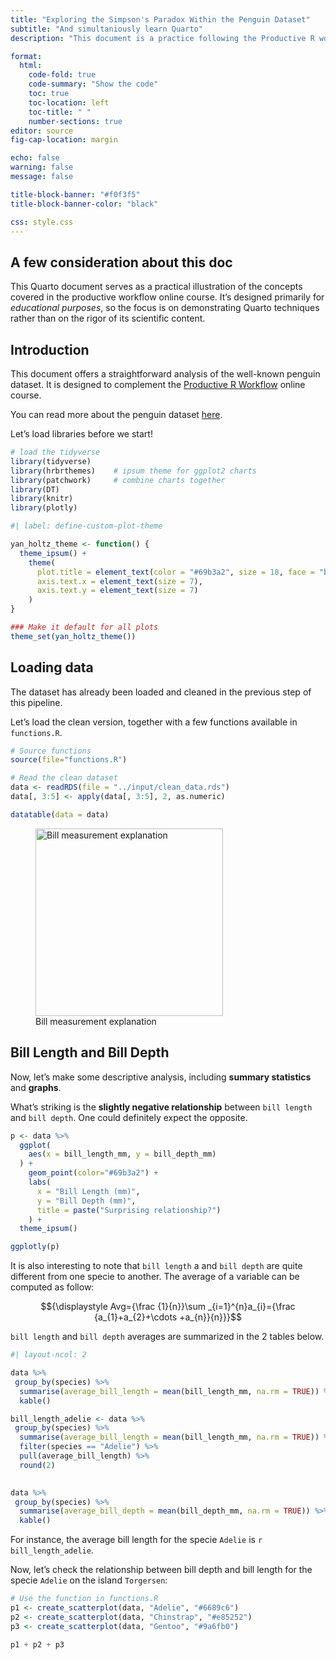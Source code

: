 ```yaml
---
title: "Exploring the Simpson's Paradox Within the Penguin Dataset"
subtitle: "And simultaniously learn Quarto"
description: "This document is a practice following the Productive R workflow"

format:
  html:
    code-fold: true
    code-summary: "Show the code"
    toc: true
    toc-location: left
    toc-title: " "
    number-sections: true
editor: source
fig-cap-location: margin

echo: false
warning: false
message: false

title-block-banner: "#f0f3f5"
title-block-banner-color: "black"

css: style.css
---
```


::: {.callout-caution collapse="true"}
## A few consideration about this doc

This Quarto document serves as a practical illustration of the concepts covered in the productive workflow online course. It's designed primarily for _educational purposes_, so the focus is on demonstrating Quarto techniques rather than on the rigor of its scientific content.
:::


## Introduction

This document offers a straightforward analysis of the well-known penguin dataset. It is designed to complement the [Productive R Workflow](https://www.productive-r-workflow.com) online course.

You can read more about the penguin dataset [here](https://allisonhorst.github.io/palmerpenguins/).

Let's load libraries before we start!

```r
# load the tidyverse
library(tidyverse)
library(hrbrthemes)    # ipsum theme for ggplot2 charts
library(patchwork)     # combine charts together
library(DT)
library(knitr)
library(plotly)
```

```r
#| label: define-custom-plot-theme

yan_holtz_theme <- function() {
  theme_ipsum() +
    theme(
      plot.title = element_text(color = "#69b3a2", size = 18, face = "bold"),
      axis.text.x = element_text(size = 7),
      axis.text.y = element_text(size = 7)
    )
}

### Make it default for all plots
theme_set(yan_holtz_theme())
```




## Loading data

The dataset has already been loaded and cleaned in the previous step of this pipeline.

Let's load the clean version, together with a few functions available in `functions.R`.

```r
# Source functions
source(file="functions.R")

# Read the clean dataset
data <- readRDS(file = "../input/clean_data.rds")
data[, 3:5] <- apply(data[, 3:5], 2, as.numeric)

datatable(data = data)
```


![Bill measurement explanation](../asset/culmen_depth.png){width=300}




## Bill Length and Bill Depth

Now, let's make some descriptive analysis, including <b>summary statistics</b> and <b>graphs</b>.

What's striking is the <b>slightly negative relationship</b> between `bill length` and `bill depth`. One could definitely expect the opposite.

```r
p <- data %>%
  ggplot(
    aes(x = bill_length_mm, y = bill_depth_mm)
  ) +
    geom_point(color="#69b3a2") +
    labs(
      x = "Bill Length (mm)",
      y = "Bill Depth (mm)",
      title = paste("Surprising relationship?")
    ) + 
  theme_ipsum()

ggplotly(p)
```



It is also interesting to note that `bill length` a and `bill depth` are quite different from one specie to another. The average of a variable can be computed as follow:

$${\displaystyle Avg={\frac {1}{n}}\sum _{i=1}^{n}a_{i}={\frac {a_{1}+a_{2}+\cdots +a_{n}}{n}}}$$

`bill length` and `bill depth` averages are summarized in the 2 tables below.

```r
#| layout-ncol: 2

data %>%
 group_by(species) %>% 
  summarise(average_bill_length = mean(bill_length_mm, na.rm = TRUE)) %>% 
  kable()

bill_length_adelie <- data %>%
 group_by(species) %>% 
  summarise(average_bill_length = mean(bill_length_mm, na.rm = TRUE)) %>%
  filter(species == "Adelie") %>%
  pull(average_bill_length) %>%
  round(2)

  
data %>%
 group_by(species) %>% 
  summarise(average_bill_depth = mean(bill_depth_mm, na.rm = TRUE)) %>% 
  kable()
```
For instance, the average bill length for the specie `Adelie` is `r bill_length_adelie`.

Now, let's check the relationship between bill depth and bill length for the specie `Adelie` on the island `Torgersen`:

```r

# Use the function in functions.R
p1 <- create_scatterplot(data, "Adelie", "#6689c6")
p2 <- create_scatterplot(data, "Chinstrap", "#e85252")
p3 <- create_scatterplot(data, "Gentoo", "#9a6fb0")

p1 + p2 + p3
```